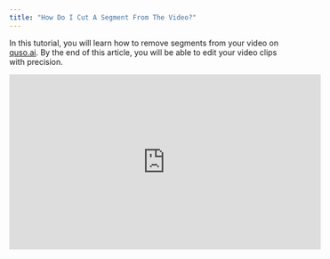 ```yaml
---
title: "How Do I Cut A Segment From The Video?"
---
```


In this tutorial, you will learn how to remove segments from your video on [quso.ai](http://quso.ai). By the end of this article, you will be able to edit your video clips with precision.

<iframe width="560" height="315" src="https://www.youtube.com/embed/CDunf3YLzag?si=VkWwSjqjAzx91ubf" title="YouTube video player" frameborder="0" allow="accelerometer; autoplay; clipboard-write; encrypted-media; gyroscope; picture-in-picture; web-share" referrerpolicy="strict-origin-when-cross-origin" allowfullscreen />

### **Step 1**

Identify the part of the video you want to cut out.

### **Step 2**

Move your cursor to the start of the desired section in the timeline.

![Cut Merge1 Jp](/images/cut-merge1.jpg)

 

### **Step 3**

Click on the Split Selection option.

This action will split your clip at the point where your cursor is.

![Cut Merger2 Jp](/images/cut-merger2.jpg)

### **Step 4**

Decide on the end of the section you want to cut out. 

### **Step 5**

Move your cursor to this point and click on Split Selection again.

![Cut Merge3 Jp](/images/cut-merge3.jpg)

### **Step 6**

Click on the delete option to remove the selected part of the video.

![Cut Merge4 Jp](/images/cut-merge4.jpg)

 

By following these steps, you can cut, split, and merge any part of your video on [quso.ai](http://quso.ai)